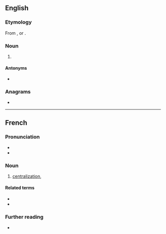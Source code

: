 ==English==

===Etymology===
From {{etyl|fr|en}} {{m|fr|centralisation}}, or {{suffix|en|centralise|ation}}.

===Noun===
{{en-noun|~}}

# {{lb|en|British spelling}} {{alternative spelling of|en|centralization}}

====Antonyms====
* {{l|en|decentralisation}}

===Anagrams===
* {{anagrams|en|a=aaceiilnnorstt|intercalations}}

----

==French==

===Pronunciation===
* {{IPA|fr|/sɑ̃t.ʁa.li.za.sjɔ̃/}}
* {{audio|fr|LL-Q150 (fra)-WikiLucas00-centralisation.wav|Audio}}

===Noun===
{{fr-noun|f}}

# [[centralization]], {{l|en|centralisation}}

====Related terms====
* {{l|fr|centraliser}}
* {{l|fr|centralisateur}}

===Further reading===
* {{R:TLFi}}